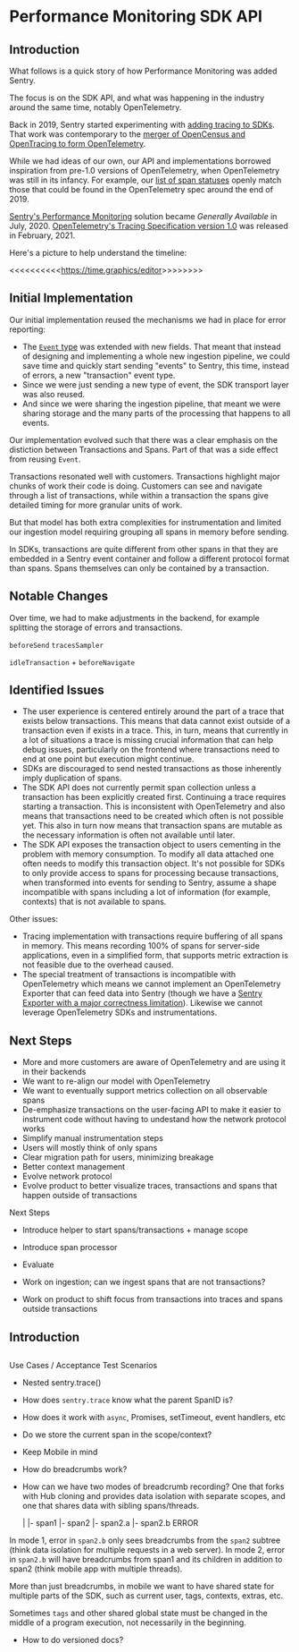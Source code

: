 # Performance Monitoring SDK API

## Introduction

What follows is a quick story of how Performance Monitoring was added Sentry.

<!-- We may want to include here some introduction of why we added Performance Monitoring to Sentry -->

The focus is on the SDK API, and what was happening in the industry around the same time, notably OpenTelemetry.

Back in 2019, Sentry started experimenting with [adding tracing to SDKs](https://github.com/getsentry/sentry-python/pull/342).
That work was contemporary to the [merger of OpenCensus and OpenTracing to form OpenTelemetry](https://medium.com/opentracing/a-roadmap-to-convergence-b074e5815289).

While we had ideas of our own, our API and implementations borrowed inspiration from pre-1.0 versions of OpenTelemetry, when OpenTelemetry was still in its infancy.
For example, our [list of span statuses](https://github.com/getsentry/relay/blob/55127c75d4eeebf787848a05a12150ee5c59acd9/relay-common/src/constants.rs#L179-L181) openly match those that could be found in the OpenTelemetry spec around the end of 2019.

[Sentry's Performance Monitoring](https://blog.sentry.io/2020/07/14/see-slow-faster-with-performance-monitoring) solution became *Generally Available* in July, 2020.
[OpenTelemetry's Tracing Specification version 1.0](https://medium.com/opentelemetry/opentelemetry-specification-v1-0-0-tracing-edition-72dd08936978) was released in February, 2021.

Here's a picture to help understand the timeline:

<<<<<<<<<<<https://time.graphics/editor>>>>>>>>>


## Initial Implementation

Our initial implementation reused the mechanisms we had in place for error reporting:
- The [`Event` type](https://develop.sentry.dev/sdk/event-payloads/) was extended with new fields. That meant that instead of designing and implementing a whole new ingestion pipeline, we could save time and quickly start sending "events" to Sentry, this time, instead of errors, a new "transaction" event type.
- Since we were just sending a new type of event, the SDK transport layer was also reused.
- And since we were sharing the ingestion pipeline, that meant we were sharing storage and the many parts of the processing that happens to all events.

Our implementation evolved such that there was a clear emphasis on the distiction between Transactions and Spans.
Part of that was a side effect from reusing `Event`.

Transactions resonated well with customers. Transactions highlight major chunks of work their code is doing. Customers can see and navigate through a list of transactions, while within a transaction the spans give detailed timing for more granular units of work.

But that model has both extra complexities for instrumentation and limited our ingestion model requiring grouping all spans in memory before sending.

In SDKs, transactions are quite different from other spans in that they are embedded in a Sentry event container and follow a different protocol format than spans. Spans themselves can only be contained by a transaction.


<!--
- Billing is per Transaction (just like it used to be per error-event). This means that removing or changing things related to transactions directly affect billing.
-->

## Notable Changes

Over time, we had to make adjustments in the backend, for example splitting the storage of errors and transactions.

`beforeSend`
`tracesSampler`

`idleTransaction` + `beforeNavigate`

## Identified Issues

- The user experience is centered entirely around the part of a trace that exists below transactions. This means that data cannot exist outside of a transaction even if exists in a trace. This, in turn, means that currently in a lot of situations a trace is missing crucial information that can help debug issues, particularly on the frontend where transactions need to end at one point but execution might continue.
- SDKs are discouraged to send nested transactions as those inherently imply duplication of spans.
- The SDK API does not currently permit span collection unless a transaction has been explicitly created first. Continuing a trace requires starting a transaction. This is inconsistent with OpenTelemetry and also means that transactions need to be created which often is not possible yet. This also in turn now means that transaction spans are mutable as the necessary information is often not available until later.
- The SDK API exposes the transaction object to users cementing in the problem with memory consumption. To modify all data attached one often needs to modify this transaction object. It's not possible for SDKs to only provide access to spans for processing because transactions, when transformed into events for sending to Sentry, assume a shape incompatible with spans including a lot of information (for example, contexts) that is not available to spans.

Other issues:

<!-- these below we want to address some day, and thus whatever changes we make should keep those in mind, but we're not solving these in 2021 Q2 -->

- Tracing implementation with transactions require buffering of all spans in memory. This means recording 100% of spans for server-side applications, even in a simplified form, that supports metric extraction is not feasible due to the overhead caused.
- The special treatment of transactions is incompatible with OpenTelemetry which means we cannot implement an OpenTelemetry Exporter that can feed data into Sentry (though we have a [Sentry Exporter with a major correctness limitation](https://github.com/open-telemetry/opentelemetry-collector-contrib/tree/main/exporter/sentryexporter#known-limitations)). Likewise we cannot leverage OpenTelemetry SDKs and instrumentations.

## Next Steps

- More and more customers are aware of OpenTelemetry and are using it in their backends
- We want to re-align our model with OpenTelemetry
- We want to eventually support metrics collection on all observable spans
- De-emphasize transactions on the user-facing API to make it easier to instrument code without having to undestand how the network protocol works
- Simplify manual instrumentation steps
- Users will mostly think of only spans
- Clear migration path for users, minimizing breakage
- Better context management
- Evolve network protocol
- Evolve product to better visualize traces, transactions and spans that happen outside of transactions

Next Steps

- Introduce helper to start spans/transactions + manage scope
- Introduce span processor
- Evaluate

- Work on ingestion; can we ingest spans that are not transactions?
- Work on product to shift focus from transactions into traces and spans outside transactions


## Introduction

##

Use Cases / Acceptance Test Scenarios


- Nested sentry.trace()
- How does `sentry.trace` know what the parent SpanID is?
- How does it work with `async`, Promises, setTimeout, event handlers, etc
- Do we store the current span in the scope/context?


- Keep Mobile in mind

- How do breadcrumbs work?
- How can we have two modes of breadcrumb recording? One that forks with Hub cloning and provides data isolation with separate scopes, and one that shares data with sibling spans/threads.

  |
  |- span1
  |- span2
    |- span2.a
    |- span2.b  ERROR

 In mode 1, error in `span2.b` only sees breadcrumbs from the `span2` subtree (think data isolation for multiple requests in a web server).
 In mode 2, error in `span2.b` will have breadcrumbs from span1 and its children in addition to span2 (think mobile app with multiple threads).


More than just breadcrumbs, in mobile we want to have shared state for multiple parts of the SDK, such as current user, tags, contexts, extras, etc.

Sometimes `tags` and other shared global state must be changed in the middle of a program execution, not necessarily in the beginning.




- How to do versioned docs?
